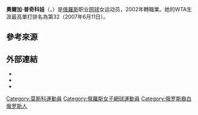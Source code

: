 {{Infobox 网球
|姓名=Olga Puchkova
|image= [[File:Sunfeast_open_2006_Olga_Poutchkova_cropped.jpg|250px]]
|国籍={{RUS}}
|生年=1987年
|生日={{birth date and age|mf=yes|1987|9|27}}
|出生地=[[蘇聯|蘇聯]][[莫斯科|莫斯科]]
|居住地=[[俄羅斯|俄羅斯]][[邁阿密海岸_(佛羅里達州)|邁阿密海岸]]
|身高=180
|体重=61
|持拍手=右
|反拍=雙手
|转职业年=2002年
|球拍=
|球衣=
|球鞋=
|单打最高排名=32（2007年6月11日）
|双打最高排名=24（2010年6月7日）
|现单打排名=
|现双打排名=
|单打冠军头衔=（WTA）0（ITF）7
|双打冠军头衔=（WTA）0（ITF）0
|职业战绩=283胜229负
|雙打職業戰績=28胜49负
|奖金=$656,071[[美元|美元]]
|澳网最好成绩=第二輪（2008、2008）
|法网最好成绩=第二輪（2007）
|温网最好成绩=第二輪（2013）
|美网最好成绩=第三輪（2012）
|澳網雙打最好成績=第一輪（2007、2008）
|法網雙打最好成績=第一輪（2007）
|溫網雙打最好成績=第一輪（2007）
|美網雙打最好成績=第三輪（2007）
|大满贯个数=
|奥运会最好成绩=
}}

'''奧爾加·普奇科娃'''（{{lang-en|'''Olga Puchkova'''}}，{{bd|1987年|9月27日|catIdx=Puchkova, Olga}}）是[[俄羅斯|俄羅斯]]职业[[网球|网球]]女运动员，2002年轉職業。她的WTA生涯最高單打排名為第32（2007年6月11日）。

==參考來源==
{{reflist}}

==外部連結==
* {{Official|http://www.olgapuchkova.com/}}
* {{WTA|10032}}
* {{ITF Profile|id=100040721}}

{{DEFAULTSORT:Puchkova, Olga}}
[[Category:莫斯科運動員|Category:莫斯科運動員]]
[[Category:俄羅斯女子網球運動員|Category:俄羅斯女子網球運動員]]
[[Category:俄罗斯裔白俄罗斯人|Category:俄罗斯裔白俄罗斯人]]